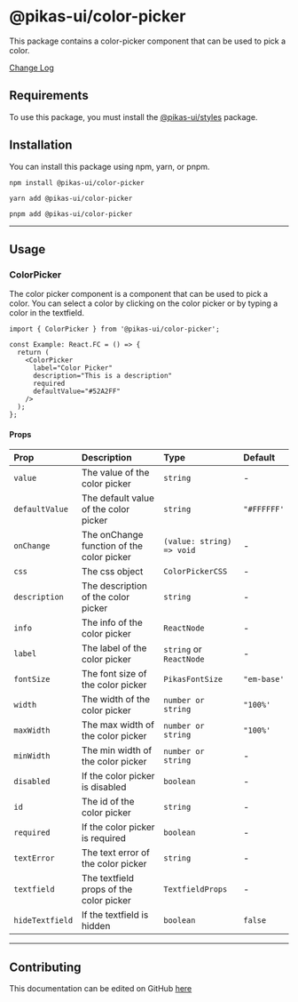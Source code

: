 

<NextSeo title="Color Picker" />

# @pikas-ui/color-picker

This package contains a color-picker component that can be used to pick a color.

<a href="https://github.com/Achaak/pikas/blob/main/packages/ui/color-picker/CHANGELOG.md">
  Change Log
</a>

## Requirements

To use this package, you must install the <a href={stylesLink}>@pikas-ui/styles</a> package.

## Installation

You can install this package using npm, yarn, or pnpm.

```
npm install @pikas-ui/color-picker
```

```
yarn add @pikas-ui/color-picker
```

```
pnpm add @pikas-ui/color-picker
```

---

## Usage

### ColorPicker

The color picker component is a component that can be used to pick a color. You can select a color by clicking on the color picker or by typing a color in the textfield.

<ColorPickerExample />

```tsx
import { ColorPicker } from '@pikas-ui/color-picker';

const Example: React.FC = () => {
  return (
    <ColorPicker
      label="Color Picker"
      description="This is a description"
      required
      defaultValue="#52A2FF"
    />
  );
};
```

#### Props

| Prop            | Description                               | Type                      | Default       |
| :-------------- | :---------------------------------------- | :------------------------ | :------------ |
| `value`         | The value of the color picker             | `string`                  | -             |
| `defaultValue`  | The default value of the color picker     | `string`                  | `"#FFFFFF'`   |
| `onChange`      | The onChange function of the color picker | `(value: string) => void` | -             |
| `css`           | The css object                            | `ColorPickerCSS`          | -             |
| `description`   | The description of the color picker       | `string`                  | -             |
| `info`          | The info of the color picker              | `ReactNode`               | -             |
| `label`         | The label of the color picker             | `string` or `ReactNode`   | -             |
| `fontSize`      | The font size of the color picker         | `PikasFontSize`           | `"em-base'` |
| `width`         | The width of the color picker             | `number or string`        | `"100%'`      |
| `maxWidth`      | The max width of the color picker         | `number or string`        | `"100%'`      |
| `minWidth`      | The min width of the color picker         | `number or string`        | -             |
| `disabled`      | If the color picker is disabled           | `boolean`                 | -             |
| `id`            | The id of the color picker                | `string`                  | -             |
| `required`      | If the color picker is required           | `boolean`                 | -             |
| `textError`     | The text error of the color picker        | `string`                  | -             |
| `textfield`     | The textfield props of the color picker   | `TextfieldProps`          | -             |
| `hideTextfield` | If the textfield is hidden                | `boolean`                 | `false`       |

---

## Contributing

This documentation can be edited on GitHub [here](https://github.com/Achaak/pikas/blob/main/apps/docs-ui/pages/components/color-picker.mdx)
